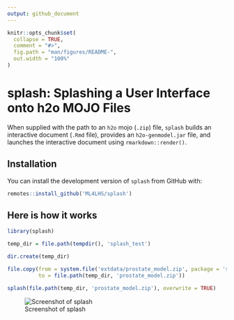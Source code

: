 ```yaml
---
output: github_document
---
```


<!-- README.md is generated from README.Rmd. Please edit that file -->

```r
knitr::opts_chunk$set(
  collapse = TRUE,
  comment = "#>",
  fig.path = "man/figures/README-",
  out.width = "100%"
)
```

# splash: Splashing a User Interface onto h2o MOJO Files

<!-- badges: start -->
<!-- badges: end -->

When supplied with the path to an `h2o` mojo (`.zip`) file, `splash` builds an interactive document (`.Rmd` file), provides an `h2o-genmodel.jar` file, and launches the interactive document using `rmarkdown::render()`.

## Installation

You can install the development version of `splash` from GitHub with:

``` r
remotes::install_github('ML4LHS/splash')
```

## Here is how it works

```r
library(splash)

temp_dir = file.path(tempdir(), 'splash_test')

dir.create(temp_dir)

file.copy(from = system.file('extdata/prostate_model.zip', package = 'splash'),
          to = file.path(temp_dir, 'prostate_model.zip'))

splash(file.path(temp_dir, 'prostate_model.zip'), overwrite = TRUE)
```

![Screenshot of splash](splash_screenshot.png)
